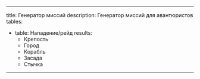 ---
title: Генератор миссий
description: Генератор миссий для авантюристов
tables:
 - table: Нападение/рейд
    results:
      - Крепость
      - Город
      - Корабль
      - Засада
      - Стычка
 ---
